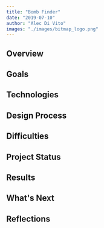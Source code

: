 ```yaml
---
title: "Bomb Finder"
date: "2019-07-10"
author: "Alec Di Vito"
images: "./images/bitmap_logo.png" 
---
```


## Overview

## Goals

## Technologies

## Design Process

## Difficulties

## Project Status

## Results

## What's Next

## Reflections

